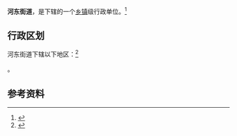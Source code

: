 {{中国乡级行政区|21/05/03/001/000}}

'''河东街道'''，是{{PRC admin/fullname|21/05/03/001/000|3}}下辖的一个[[乡镇|乡镇]]级行政单位。<ref>{{PRC admin/ref sgc|{{PRC admin/parent|21/05/03/001/000}}}}</ref>

== 行政区划 ==

河东街道下辖以下地区：<ref>{{PRC admin/ref sgc|21/05/03/001/000}}</ref>

{{PRC admin/children|21/05/03/001/000}}。

== 参考资料 ==

{{reflist}}

{{行政区划小作品}}
{{PRC admin/navcat|21/05/03/001/000}}